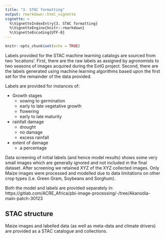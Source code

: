 ```yaml
---
title: "3. STAC formatting"
output: rmarkdown::html_vignette
vignette: >
  %\VignetteIndexEntry{3. STAC formatting}
  %\VignetteEngine{knitr::rmarkdown}
  %\VignetteEncoding{UTF-8}
---
```


```r
knitr::opts_chunk$set(echo = TRUE)
```

Labels provided for the STAC machine learning catalogs are sourced from two 'locations'. First, there are the raw labels as assigned by agronomists to two seasons of images acquired during the EotG project. Second, there are the labels generated using machine learning algorithms based upon the first set for the remainder of the data provided. 

Labels are provided for instances of:

- Growth stages
  - sowing to germination
  - early to late vegetative growth
  - flowering
  - early to late maturity

- rainfall damage
  - drought
  - no damage
  - excess rainfall

- extent of damage
  - a percentage
  
Data screening of initial labels (and hence model results) shows some very small images which are generally ignored and not included in the final dataset. After screening we retained XYZ of the XYZ collected images. Only Maize images were processed and modelled due to data limitations on other crop types (i.e. Green Gram, Soybeans and Sorghum).

Both the model and labels are provided separately in:
https://gitlab.com/ACRE_Africa/pbi-image-processing/-/tree/Akanodia-main-patch-30123

## STAC structure

Maize images and labelled data (as well as meta-data and climate drivers) are provided as a STAC catalogue and collections.